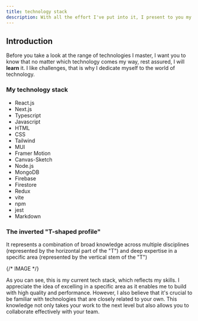 ```yaml
---
title: technology stack
description: With all the effort I've put into it, I present to you my tech stack and how I've developed it over time. I hope you enjoy it!
---
```


## Introduction

Before you take a look at the range of technologies I master, I want you to know that no matter which technology comes my way, rest assured, I will **learn** it. I like challenges, that is why I dedicate myself to the world of technology.

### My technology stack

- React.js
- Next.js
- Typescript
- Javascript
- HTML
- CSS
- Tailwind
- MUI
- Framer Motion
- Canvas-Sketch
- Node.js
- MongoDB
- Firebase
- Firestore
- Redux
- vite
- npm
- jest
- Markdown


<Stack />


###  The inverted "T-shaped profile"

It represents a combination of broad knowledge across multiple disciplines (represented by the horizontal part of the "T") and deep expertise in a specific area (represented by the vertical stem of the "T")


{/* IMAGE */}


As you can see, this is my current tech stack, which reflects my skills. I appreciate the idea of excelling in a specific area as it enables me to build with high quality and performance. However, I also believe that it's crucial to be familiar with technologies that are closely related to your own. This knowledge not only takes your work to the next level but also allows you to collaborate effectively with your team.